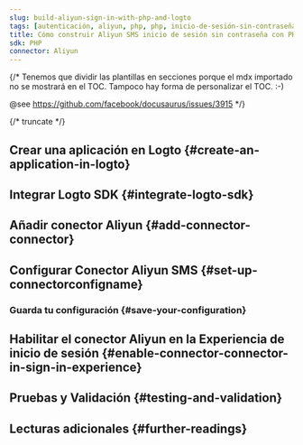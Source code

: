 ```yaml
---
slug: build-aliyun-sign-in-with-php-and-logto
tags: [autenticación, aliyun, php, php, inicio-de-sesión-sin-contraseña, inicio-de-sesión, login]
title: Cómo construir Aliyun SMS inicio de sesión sin contraseña con PHP
sdk: PHP
connector: Aliyun
---
```


{/*
  Tenemos que dividir las plantillas en secciones porque el mdx importado no se mostrará en el TOC.
  Tampoco hay forma de personalizar el TOC. :-)

  @see https://github.com/facebook/docusaurus/issues/3915
*/}



{/* truncate */}

<Intro connector={connector} sdk="PHP" link="https://www.php.net" />

## Crear una aplicación en Logto \{#create-an-application-in-logto}

<CreateApplication type="Traditional web" framework="Laravel" />

## Integrar Logto SDK \{#integrate-logto-sdk}

<IntegrateSdk />

## Añadir conector Aliyun \{#add-connector-connector}

<AddPasswordlessConnector
  connector={connector}
  connectorType="SMS"
  passwordlessSignUpIdentifier="Número de teléfono"
/>

## Configurar Conector Aliyun SMS \{#set-up-connectorconfigname}

<ConnectorGuide />

### Guarda tu configuración \{#save-your-configuration}

<SaveYourConfiguration connector={connector} />

## Habilitar el conector Aliyun en la Experiencia de inicio de sesión \{#enable-connector-connector-in-sign-in-experience}

<EnablePasswordlessConnector
  connectorType="SMS"
  passwordlessSignUpIdentifier="Número de teléfono"
/>

## Pruebas y Validación \{#testing-and-validation}

<TestingAndValidation connector={connector} sdk="PHP" />

## Lecturas adicionales \{#further-readings}

<FurtherReadings />

